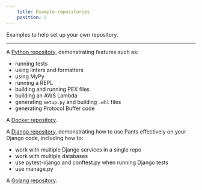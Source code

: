 ```yaml
---
    title: Example repositories
    position: 5
---
```


Examples to help set up your own repository.

---

A [Python repository](https://github.com/pantsbuild/example-python), demonstrating features such as:

- running tests
- using linters and formatters
- using MyPy
- running a REPL
- building and running PEX files
- building an AWS Lambda
- generating `setup.py` and building `.whl` files
- generating Protocol Buffer code

A [Docker repository](https://github.com/pantsbuild/example-docker).

A [Django repository](https://github.com/pantsbuild/example-django), demonstrating how to use Pants effectively on your Django code, including how to:

- work with multiple Django services in a single repo
- work with multiple databases
- use pytest-django and conftest.py when running Django tests
- use manage.py

A [Golang repository](https://github.com/pantsbuild/example-golang).

